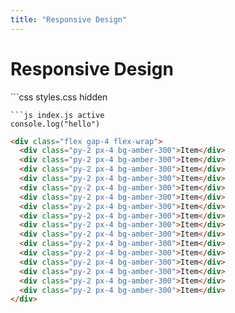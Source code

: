 ```yaml
---
title: "Responsive Design"
---
```

 
# Responsive Design
 

<TailwindPlayground>
```css styles.css hidden

```
```js index.js active
console.log("hello")
```
```html index.html hidden
<div class="flex gap-4 flex-wrap">
  <div class="py-2 px-4 bg-amber-300">Item</div>
  <div class="py-2 px-4 bg-amber-300">Item</div>
  <div class="py-2 px-4 bg-amber-300">Item</div>
  <div class="py-2 px-4 bg-amber-300">Item</div>
  <div class="py-2 px-4 bg-amber-300">Item</div>
  <div class="py-2 px-4 bg-amber-300">Item</div>
  <div class="py-2 px-4 bg-amber-300">Item</div>
  <div class="py-2 px-4 bg-amber-300">Item</div>
  <div class="py-2 px-4 bg-amber-300">Item</div>
  <div class="py-2 px-4 bg-amber-300">Item</div>
  <div class="py-2 px-4 bg-amber-300">Item</div>
  <div class="py-2 px-4 bg-amber-300">Item</div>
  <div class="py-2 px-4 bg-amber-300">Item</div>
  <div class="py-2 px-4 bg-amber-300">Item</div>
  <div class="py-2 px-4 bg-amber-300">Item</div>
  <div class="py-2 px-4 bg-amber-300">Item</div>
</div>
```
</TailwindPlayground>
